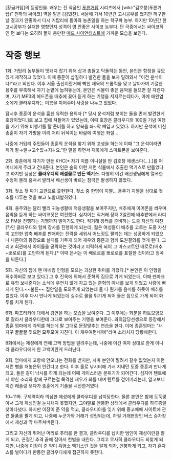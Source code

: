 [황금거탑]의 등장인물. 배우는 전 작품인 [[푸른거탑]] 시리즈에서 [wiki:"김호창(푸른거탑)" 천하의 싸이코] 역을 맡은 [김민찬].
서울에 가서 10년간 고시공부를 했지만 허구한날 결과가 안좋아서 다시 거탑리에 돌아와 농촌일을 하는 학구파 농부. 하지만 10년간 한 고시공부가 실패한 영향인지 성격이 영 안좋은 사이코 농부다. 단 극중에서는 싸이코적인 면 보다는 오히려 똘끼 충만한 [[매드 사이언티스트]]에 가까운 모습을 보인다.

= 작중 행보 =
1화. 거탑리 농부들이 멧돼지 잡기 위해 삽과 총들고 닥돌하는 동안, 본인은 함정을 규모있게 제작하고 있었다. 이때 종훈이 삽질하다 발견한 돌을 보자 달려와서 "이건 운석이다!"라고 외친다.
이후 서울 출신이란거에 빡친 재욱의 드롭킥을 맞고 날아가며 기절한 용주를 부축해서 자기 논밭에 눕혀놓는데, 본인은 식물이 좋은 음악을 들으면 잘 자란다며, 자기 MP3의 헤드폰을 배추에 꽂아 듣게 하는 기행을 저지르는데다가, 아예 애완염소에게 클라우디라는 이름을 지어주며 사랑을 나누고 있었다.

잠시후 종훈이 운석을 훔친 유력한 용의자 [* 당시 운석처럼 보이는 돌을 먼저 발견한게 호창이었다.]로 보고 집에 쳐들어가 있었는데, 이때 호창은 클라우디와 100일 기념 여행을 가기 위해 비행기를 탈 준비를 하고 양복을 쫘~악 빼입고 있었다. 하지만 운석에 미친 종훈이 자기 가방을 이리 저리 뒤적이는 바람에 여행은 좌절...

나중에 거탑리 주민들이 종훈의 운석을 찾기 위해 고생을 하는데 이때 "그 운석이라면 제가 잘→알→고↑있→지↓요."란 말을 하면서 재욱에게 스마트폰을 보여준다. 

2화. 종훈에게 자기가 만든 KHC[* 자기 이름 이니셜을 딴 김호창 에센스다(...).]를 어머니에게 주라고 건내준다. 본인은 숲의 이런 저런 식물에서 추출한 액기스로 만들었다고 하지만 실상은 '''클라우디의 배설물로 만든 엑기스'''. 다행히 이건 배선생님에게 열폭한 수정이 몰래 훔쳐서 발라서 배선생이 바르는 참극은 발생하지 않았다.

3화. 젖소 젖 짜기 교관으로 출현한다. 젖소 중 한명이 지젤... 용주가 지젤을 상대로 젖소를 다루는 것을 보고 노발대발하였다.

4화. 용주와는 달리 빨리 귀농생활에 적응생활을 보여주지만, 배추에게 이어폰을 씌우며 음악을 듣게 하는 싸이코짓은 여전했다. 심지어는 직거래 장터 2일전에 배추밭에서 라디오 FM을 진행하는 기행까지 벌이기도 한다. 직거래 장터를 준비하는 도중 자신의 여친(?)인 클라우디와 함께 장사를 진행하게 되는데, 젊은 여성들이 배추를 고르는 도중 자신이 고안한 압축 배추를 판매하는 전략을 세워서 어느정도 팔리는 데는 성공하게 되었으나 나훈아의 등장으로 실패를 거두게 되어 재우와 종훈과 함께 도원결의를 맺게 된다. 그리고 회관에서 아이들을 공략하는 것이라고 피력하게 되어 그 마스코트인 배로로(배추+뽀로로)를 고안하게 된다.[* 이때 은서는 이 배로로를 뽀로로를 표절한 것이라고 정곡을 찌른다.]

5화. 자신의 집에 왠 마네킹 인형을 모으는 괴상한 취미를 가졌다.[* 본인은 이 인형을 허수아비로 보고 있다.] 그 후 진욱에 의해서 준혁의 집으로 가게 되었는데, 이때 덴마크로 유학 보내준다는 소식에 우연치 않게 자고 있는 준혁의 아내를 보게 되었고 사랑에 빠지게 된다.~~불륜~~ 집안일을 도와주게 되었는데 둘 다 뭔가를 음미를 하듯이 배추를 썰었다. 이후 다시 만나게 되었는데 실수로 물을 튀기게 되어 둘은 집으로 가게 되어 화투를 치게 된다.

6화. 파프리카에 대해서 강연을 하는 모습을 보여준다. 그 이후에는 화분을 하트모양으로 잘라서 클라우디한테 그대로 보여주는 기행을 보여준다. 과외담당선생으로 등장해서 종훈 엄마에게 과외를 하는데 말 그대로 문장맞추는 연습을 한다. 이에 종훈엄마는 "너 자꾸 꿀꿀꿀 짖으면 모두모여 지진다. 이 재우여편네야!"라며 소리치자 당황해한다.

8화에서는 제성에게 연애 고백 방법을 알려주는데, 나중에 이건 여자 상대로 한게 아니라 클라우디에게 한 고백이란게 드러난다.

9화. 엄마에게 고향에 안오냐는 전화를 받지만, 차마 본인이 찔려서 갈수 없었는지 이런 저런 뻥을 쳐놓은뒤 안간다고 한다. 이후 홀로 낚시터에 가서 지내던 도중 종훈과 만나게 되고, 둘은 같이 낚시를 하게 되는데 어째 게이스러운 분위기가 되어간다. 심지어 텐트에서 야한 소리와 함께 구르는걸 목격한 재우가 화를 내며 텐트를 걷어버리는데, 알고보니 이건 레슬링 보다가 종훈에게 기술을 시전한거였다.

10~11화. 구제역이라 의심한 제성에게 클라우디를 납치당한다. 물론 본인은 밤에 도둑맞아서 그게 제성인걸 눈치채지 못했지만, 그야말로 멘붕한 상태에서 클라우디를 하루종일 찾아다녔다. 하지만 이장이 준 약을 먹고, 클라우디아를 잊기 위해 중고매매 사이트에 관련 물품을 팔게 되고, 나중에 누군가와 거래가 성립되는데, 하필 거래현장인 버스 승차장에서 제성과 딱 마주쳐버린다. 

그리고 자신의 뛰어난 머리로 추리를 한 결과, 클라우디를 납치한 범인이 제성이란걸 알게 되고, 끈질긴 추격 끝에 잡아서 천벌을 내린다. 그리고 무사히 클라우디도 되찾게 되지만, 나중에 이장이 준 약이 흑염소 액기스란 것을 알게 되자, 멘붕하게 되고, 자기 혼자 쇼를 벌이다가 한동안 클라우디에게 접근하지 못한다.
